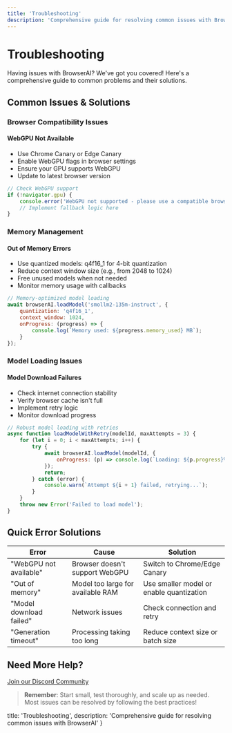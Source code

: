 ```yaml
---
title: 'Troubleshooting'
description: 'Comprehensive guide for resolving common issues with BrowserAI'
---
```


# Troubleshooting

Having issues with BrowserAI? We've got you covered! Here's a comprehensive guide to common problems and their solutions.

## Common Issues & Solutions

### Browser Compatibility Issues

#### WebGPU Not Available
- Use Chrome Canary or Edge Canary
- Enable WebGPU flags in browser settings
- Ensure your GPU supports WebGPU
- Update to latest browser version

```javascript copy
// Check WebGPU support
if (!navigator.gpu) {
    console.error('WebGPU not supported - please use a compatible browser');
    // Implement fallback logic here
}
```

### Memory Management

#### Out of Memory Errors
- Use quantized models: q4f16_1 for 4-bit quantization
- Reduce context window size (e.g., from 2048 to 1024)
- Free unused models when not needed
- Monitor memory usage with callbacks

```javascript copy
// Memory-optimized model loading
await browserAI.loadModel('smollm2-135m-instruct', {
    quantization: 'q4f16_1',
    context_window: 1024,
    onProgress: (progress) => {
        console.log(`Memory used: ${progress.memory_used} MB`);
    }
});
```

### Model Loading Issues

#### Model Download Failures
- Check internet connection stability
- Verify browser cache isn't full
- Implement retry logic
- Monitor download progress

```javascript copy
// Robust model loading with retries
async function loadModelWithRetry(modelId, maxAttempts = 3) {
    for (let i = 0; i < maxAttempts; i++) {
        try {
            await browserAI.loadModel(modelId, {
                onProgress: (p) => console.log(`Loading: ${p.progress}%`)      
            });
            return;
        } catch (error) {
            console.warn(`Attempt ${i + 1} failed, retrying...`);
        }
    }
    throw new Error('Failed to load model');
}
```

## Quick Error Solutions

| Error | Cause | Solution |
|-------|-------|----------|
| "WebGPU not available" | Browser doesn't support WebGPU | Switch to Chrome/Edge Canary |
| "Out of memory" | Model too large for available RAM | Use smaller model or enable quantization |
| "Model download failed" | Network issues | Check connection and retry |
| "Generation timeout" | Processing taking too long | Reduce context size or batch size |

## Need More Help?

[Join our Discord Community](#)

> **Remember**: Start small, test thoroughly, and scale up as needed. Most issues can be resolved by following the best practices!

  title: 'Troubleshooting',
  description: 'Comprehensive guide for resolving common issues with BrowserAI'
}